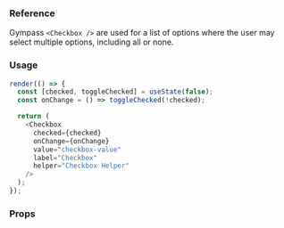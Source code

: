 ### Reference

Gympass `<Checkbox />` are used for a list of options where the user may select multiple options, including all or none.

### Usage

```javascript reactLive=true center=true state=true
render(() => {
  const [checked, toggleChecked] = useState(false);
  const onChange = () => toggleChecked(!checked);

  return (
    <Checkbox
      checked={checked}
      onChange={onChange}
      value="checkbox-value"
      label="Checkbox"
      helper="Checkbox Helper"
    />
  );
});
```

### Props

<PropsTable component="Checkbox" platform="web" />

